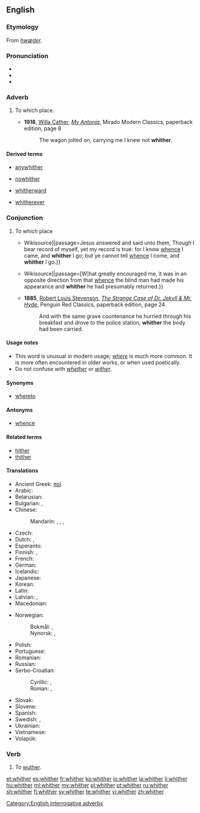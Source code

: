 ==English==

===Etymology===
From {{etyl|ang|en}} ''[[hwæder]]''.

===Pronunciation===

* {{IPA|/wɪðɚ/}}
* {{audio|en-us-whither.ogg|Audio (US)}}
* {{rhymes|ɪðə(r)}}

===Adverb===
{{en-adv|-}}

# {{context|literary|or|archaic|lang=en}} To which place.
#* '''1918''', [[w:Willa Cather|Willa Cather]], ''[[w:My Antonia|My Antonia]]'', Mirado Modern Classics, paperback edition, page 8
#*: The wagon jolted on, carrying me I knew not '''whither'''.

====Derived terms====
{{rel-top4|Terms derived from whither}}
* [[anywhither]]
{{rel-mid4}}
* [[nowhither]]
{{rel-mid4}}
* [[whitherward]]
{{rel-mid4}}
* [[whitherever]]
{{rel-bottom}}

===Conjunction===
{{en-con}}

# {{context|literary|or|archaic|lang=en}} To which place
#* {{quote-book|year=1611|title=King James Bible|section=John 8:14|url=[s:Bible (King James)/John{{!}}Wikisource]|passage=Jesus answered and said unto them, Though I bear record of myself, yet my record is true: for I know [[whence]] I came, and '''whither''' I go; but ye cannot tell [[whence]] I come, and '''whither''' I go.}}
#* {{quote-book|year=1883|author=Robert Louis Stevenson|title=Treasure Island|chapter=The Sea-chest|url=[s:Treasure Island/Chapter 4{{!}}Wikisource]|passage=[W]hat greatly encouraged me, it was in an opposite direction from that [[whence]] the blind man had made his appearance and '''whither''' he had presumably returned.}}
#* '''1885''', [[w:Robert Louis Stevenson|Robert Louis Stevenson]], ''[[w:The Strange Case of Dr. Jekyll & Mr. Hyde|The Strange Case of Dr. Jekyll & Mr. Hyde]]'', Penguin Red Classics, paperback edition, page 24
#*: And with the same grave countenance he hurried through his breakfast and drove to the police station, '''whither''' the body had been carried.

====Usage notes====
* This word is unusual in modern usage; ''[[where]]'' is much more common. It is more often encountered in older works, or when used poetically.
* Do not confuse with ''[[whether]]'' or ''[[wither]]''.

====Synonyms====
* [[whereto]]

====Antonyms====
* [[whence]]

====Related terms====
* [[hither]]
* [[thither]]

====Translations====
{{trans-top|to which place}}
* Ancient Greek: [[ποῖ]]
* Arabic: {{t-|ar|إلى أين|tr=ʾílā ʾáyn(a)|sc=Arab}}
* Belarusian: {{t-|be|куды|tr=kudý|sc=Cyrl}}
* Bulgarian: {{t-|bg|накъде|tr=nakǎdé}},  {{t-|bg|накъдето|tr=nakǎdéto}}
* Chinese:
*: Mandarin: {{t|cmn|哪兒|sc=Hani}}, {{t|cmn|哪儿|tr=nǎr|sc=Hani}}, {{t|cmn|哪裡|sc=Hani}}, {{t|cmn|哪里|tr=nǎlǐ|sc=Hani}}
* Czech: {{t+|cs|kam}}
* Dutch: {{t+|nl|waarheen}}, {{t|nl|werwaarts}}
* Esperanto: {{t+|eo|kien}}
* Finnish: {{t+|fi|minne}}, {{t+|fi|jonne}}
* French: {{t+|fr|où}}
* German: {{t+|de|wohin}}
* Icelandic: {{t+|is|hvert}}
* Japanese: {{t+|ja|どこ|tr=doko-e|alt=どこへ|sc=Jpan}}
* Korean: {{t+|ko|어디|tr=eodi|sc=Kore}}
* Latin: {{t-|la|quo|alt=quō}}
* Latvian: {{t+|lv|kur}}, {{t-|lv|kurp}}
* Macedonian: {{t-|mk|каде|tr=káde}}
{{trans-mid}}
* Norwegian:
*: Bokmål: {{t+|nb|hvor}}, {{t-|nb|hvor hen}}
*: Nynorsk: {{t-|nn|kor}}, {{t-|nn|kvar}}
* Polish: {{t+|pl|dokąd}}
* Portuguese: {{t+|pt|aonde}}
* Romanian: {{t+|ro|încotro}}
* Russian: {{t+|ru|куда|tr=kudá}}
* Serbo-Croatian:
*: Cyrillic: {{t-|sh|куда}}, {{t-|sh|камо}}
*: Roman: {{t-|sh|kuda}}, {{t-|sh|kamo}}
* Slovak: {{t-|sk|kam}}
* Slovene: {{t+|sl|kam}}
* Spanish: {{t-|es|adónde}}
* Swedish: {{t+|sv|vart}}, {{t+|sv|varthän}}
* Ukrainian: {{t-|uk|куди|tr=kudý|sc=Cyrl}}
* Vietnamese: {{t+|vi|đâu}}
* Volapük: {{t+|vo|kipladio}}
{{trans-bottom}}

===Verb===
{{en-verb}}

# {{context|intransitive|obsolete|dialectal|lang=en}} To [[wuther]].

[[Category:English interrogative adverbs]]

[[et:whither]]
[[es:whither]]
[[fr:whither]]
[[ko:whither]]
[[io:whither]]
[[la:whither]]
[[li:whither]]
[[hu:whither]]
[[ml:whither]]
[[my:whither]]
[[pl:whither]]
[[pt:whither]]
[[ru:whither]]
[[sh:whither]]
[[fi:whither]]
[[sv:whither]]
[[te:whither]]
[[vi:whither]]
[[zh:whither]]